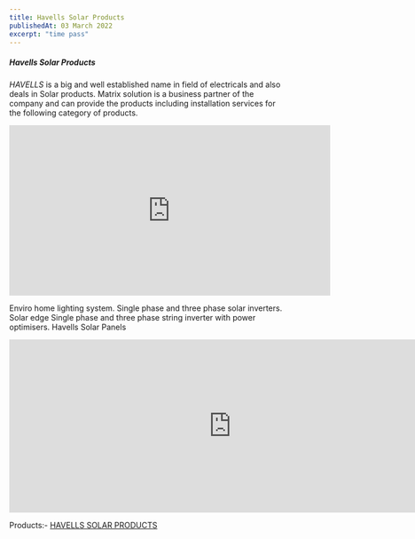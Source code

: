 ```yaml
---
title: Havells Solar Products
publishedAt: 03 March 2022
excerpt: "time pass"
---
```


##### Havells Solar Products

*HAVELLS* is a big and well established name in field of electricals and also deals in Solar products. Matrix solution is a business partner of the company and can provide the  products including installation services for the following category of products.


<iframe width="579" height="307" src="https://www.youtube.com/embed/oMiCjKqXAw4" title="Havells Grid Tie Inverter" frameborder="0" allow="accelerometer; autoplay; clipboard-write; encrypted-media; gyroscope; picture-in-picture; web-share" allowfullscreen></iframe>

Enviro home lighting system.
Single phase and three phase solar inverters.
Solar edge Single phase and three phase string inverter  with power optimisers.
Havells Solar Panels

 <iframe width="800" height="312" src="https://virtualshop.havells.com/e-commerce-tour/welcome-to-havells-experience-zone-038effba#HQRwv1An0Mw"
                        title="Havells Grid Tie Inverter"
                        frameBorder="0" allow="accelerometer; autoplay; clipboard-write; encrypted-media; gyroscope; picture-in-picture; web-share" allowFullScreen>
                    </iframe>



Products:-   [HAVELLS SOLAR PRODUCTS](https://matrix827.files.wordpress.com/2018/05/matrix-solar.pdf)



